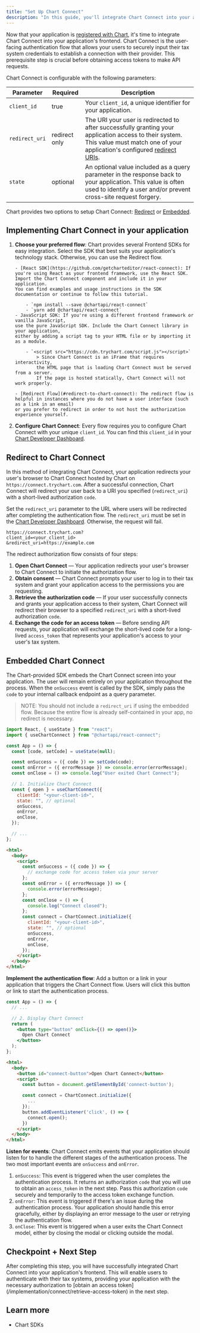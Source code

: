 ```yaml
---
title: "Set Up Chart Connect"
description: "In this guide, you'll integrate Chart Connect into your application's frontend."
---
```


Now that your application is [registered with Chart](/implementation/connect/create-dev-account), it's time to integrate Chart Connect into your application's frontend.
Chart Connect is the user-facing authentication flow that allows your users to securely input their tax system credentials
to establish a connection with their provider. This prerequisite step is crucial before obtaining access tokens to make API requests.

Chart Connect is configurable with the following parameters:

| Parameter      | Required      | Description                                                                                                                                                                                                                                   |
| -------------- | ------------- | --------------------------------------------------------------------------------------------------------------------------------------------------------------------------------------------------------------------------------------------- |
| `client_id`    | true          | Your `client_id`, a unique identifier for your application.                                                                                                                                                                                   |
| `redirect_uri` | redirect only | The URI your user is redirected to after successfully granting your application access to their system. This value must match one of your application's configured [redirect URIs](/implementation/connect/create-dev-account#redirect-uris). |
| `state`        | optional      | An optional value included as a query parameter in the response back to your application. This value is often used to identify a user and/or prevent cross-site request forgery.                                                              |

Chart provides two options to setup Chart Connect: [Redirect](#redirect-to-chart-connect) or [Embedded](#embedded-chart-connect).

## Implementing Chart Connect in your application

1.  **Choose your preferred flow**: Chart provides several Frontend SDKs for easy integration.
    Select the SDK that best suits your application's technology stack. Otherwise, you can use the Redirect flow.

        - [React SDK](https://github.com/getcharteditor/react-connect): If you're using React as your frontend framework, use the React SDK.
        Import the Chart Connect component and include it in your application.
        You can find examples and usage instructions in the SDK documentation or continue to follow this tutorial.

            - `npm install --save @chartapi/react-connect`
            - `yarn add @chartapi/react-connect`
        - JavaScript SDK: If you're using a different frontend framework or vanilla JavaScript,
        use the pure JavaScript SDK. Include the Chart Connect library in your application,
        either by adding a script tag to your HTML file or by importing it as a module.

            - `<script src="https://cdn.trychart.com/script.js"></script>`
                > Since Chart Connect is an iFrame that requires interactivity,
                the HTML page that is loading Chart Connect must be served from a server.
                If the page is hosted statically, Chart Connect will not work properly.

        - [Redirect Flow](#redirect-to-chart-connect): The redirect flow is helpful in instances where you do not have a user interface (such as a link in an email)
        or you prefer to redirect in order to not host the authorization experience yourself.

2.  **Configure Chart Connect**: Every flow requires you to configure Chart Connect with your unique `client_id`.
    You can find this `client_id` in your [Chart Developer Dashboard](https://dashboard.trychart.com).

## Redirect to Chart Connect

In this method of integrating Chart Connect, your application redirects your user's browser to Chart Connect
hosted by Chart on `https://connect.trychart.com`. After a successful connection,
Chart Connect will redirect your user back to a URI you specified (`redirect_uri`) with a short-lived authorization `code`.

Set the `redirect_uri` parameter to the URL where users will be redirected after completing the authentication flow.
The `redirect_uri` must be set in the [Chart Developer Dashboard](https://dashboard.trychart.com). Otherwise, the request will fail.

```shell
https://connect.trychart.com?
client_id=<your_client_id>
&redirect_uri=https://example.com
```

The redirect authorization flow consists of four steps:

1. **Open Chart Connect** — Your application redirects your user's browser to Chart Connect to initiate the authorization flow.
2. **Obtain consent** — Chart Connect prompts your user to log in to their tax system and grant your application access to the permissions you are requesting.
3. **Retrieve the authorization code** — If your user successfully connects and grants your application access to their system,
   Chart Connect will redirect their browser to a specified `redirect_uri` with a short-lived authorization `code`.
4. **Exchange the code for an access token** — Before sending API requests, your application will exchange the short-lived code
   for a long-lived `access_token` that represents your application's access to your user's tax system.

## Embedded Chart Connect

The Chart-provided SDK embeds the Chart Connect screen into your application.
The user will remain entirely on your application throughout the process.
When the `onSuccess` event is called by the SDK, simply pass the `code` to your internal callback endpoint as a query parameter.

> NOTE: You should not include a `redirect_uri` if using the embedded flow.
> Because the entire flow is already self-contained in your app, no redirect is necessary.

<CodeGroup>

```jsx React
import React, { useState } from "react";
import { useChartConnect } from "@chartapi/react-connect";

const App = () => {
  const [code, setCode] = useState(null);

  const onSuccess = ({ code }) => setCode(code);
  const onError = ({ errorMessage }) => console.error(errorMessage);
  const onClose = () => console.log("User exited Chart Connect");

  // 1. Initialize Chart Connect
  const { open } = useChartConnect({
    clientId: "<your-client-id>",
    state: "", // optional
    onSuccess,
    onError,
    onClose,
  });

  // ...
};
```

```html JavaScript
<html>
  <body>
    <script>
      const onSuccess = ({ code }) => {
        // exchange code for access token via your server
      };
      const onError = ({ errorMessage }) => {
        console.error(errorMessage);
      };
      const onClose = () => {
        console.log("Connect closed");
      };
      const connect = ChartConnect.initialize({
        clientId: "<your-client-id>",
        state: "", // optional
        onSuccess,
        onError,
        onClose,
      });
    </script>
  </body>
</html>
```

</CodeGroup>

**Implement the authentication flow**: Add a button or a link in your application that triggers the Chart Connect flow.
Users will click this button or link to start the authentication process.

<CodeGroup>

```jsx React
const App = () => {
  // ...

  // 2. Display Chart Connect
  return (
    <button type="button" onClick={() => open()}>
      Open Chart Connect
    </button>
  );
};
```

```html JavaScript
<html>
  <body>
    <button id="connect-button">Open Chart Connect</button>
    <script>
      const button = document.getElementById('connect-button');

      const connect = ChartConnect.initialize({
        ...
      });
      button.addEventListener('click', () => {
        connect.open();
      })
    </script>
  </body>
</html>
```

</CodeGroup>

**Listen for events**: Chart Connect emits events that your application should listen for to handle the different stages of the authentication process.
The two most important events are `onSuccess` and `onError`.

1. `onSuccess`: This event is triggered when the user completes the authentication process.
   It returns an authorization `code` that you will use to obtain an `access_token` in the next step.
   Pass this authorization `code` securely and temporarily to the access token exchange function.
2. `onError`: This event is triggered if there's an issue during the authentication process.
   Your application should handle this error gracefully, either by displaying an error message to the user or retrying the authentication flow.
3. `onClose`: This event is triggered when a user exits the Chart Connect model, either by closing the modal or clicking outside the modal.

## Checkpoint + Next Step

<Check>
  After completing this step, you will have successfully integrated Chart
  Connect into your application's frontend. This will enable users to
  authenticate with their tax systems, providing your application with the
  necessary authorization to [obtain an access
  token](/implementation/connect/retrieve-access-token) in the next step.
</Check>

## Learn more

- Chart SDKs
